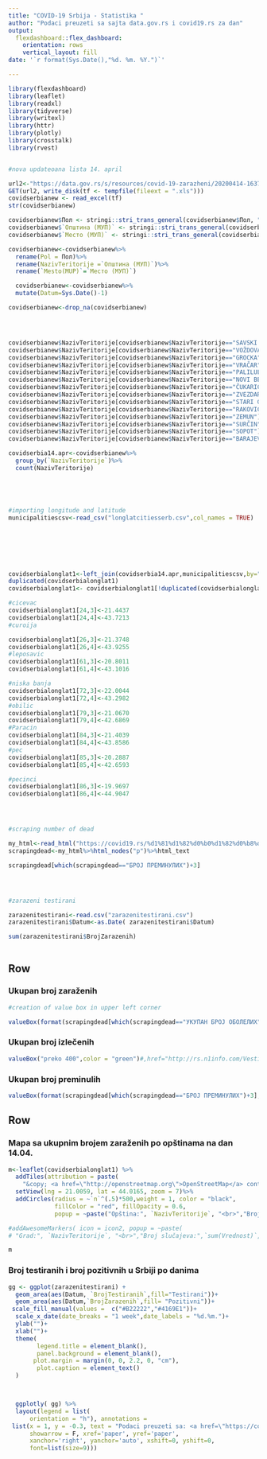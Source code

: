 ```yaml
---
title: "COVID-19 Srbija - Statistika "
author: "Podaci preuzeti sa sajta data.gov.rs i covid19.rs za dan"
output: 
  flexdashboard::flex_dashboard:
    orientation: rows
    vertical_layout: fill
date: '`r format(Sys.Date(),"%d. %m. %Y.")`'

---
```


```r
library(flexdashboard)
library(leaflet)
library(readxl)
library(tidyverse)
library(writexl)
library(httr)
library(plotly)
library(crosstalk)
library(rvest)


#nova updateoana lista 14. april

url2<-"https://data.gov.rs/s/resources/covid-19-zarazheni/20200414-163734/covid-19.xls"
GET(url2, write_disk(tf <- tempfile(fileext = ".xls")))
covidserbianew <- read_excel(tf)
str(covidserbianew)

covidserbianew$Пол <- stringi::stri_trans_general(covidserbianew$Пол, "Serbian-Latin/BGN")
covidserbianew$`Општина (МУП)` <- stringi::stri_trans_general(covidserbianew$`Општина (МУП)`, "Serbian-Latin/BGN")
covidserbianew$`Место (МУП)` <- stringi::stri_trans_general(covidserbianew$`Место (МУП)`, "Serbian-Latin/BGN")

covidserbianew<-covidserbianew%>%
  rename(Pol = Пол)%>%
  rename(NazivTeritorije =`Општина (МУП)`)%>%
  rename(`Mesto(MUP)`=`Место (МУП)`)

  covidserbianew<-covidserbianew%>% 
  mutate(Datum=Sys.Date()-1)

covidserbianew<-drop_na(covidserbianew)




covidserbianew$NazivTeritorije[covidserbianew$NazivTeritorije=="SAVSKI VENAC"]="BEOGRAD"
covidserbianew$NazivTeritorije[covidserbianew$NazivTeritorije=="VOŽDOVAC"]="BEOGRAD"
covidserbianew$NazivTeritorije[covidserbianew$NazivTeritorije=="GROCKA"]="BEOGRAD"
covidserbianew$NazivTeritorije[covidserbianew$NazivTeritorije=="VRAČAR"]="BEOGRAD"
covidserbianew$NazivTeritorije[covidserbianew$NazivTeritorije=="PALILULA"]="BEOGRAD"
covidserbianew$NazivTeritorije[covidserbianew$NazivTeritorije=="NOVI BEOGRAD"]="BEOGRAD"
covidserbianew$NazivTeritorije[covidserbianew$NazivTeritorije=="ČUKARICA"]="BEOGRAD"
covidserbianew$NazivTeritorije[covidserbianew$NazivTeritorije=="ZVEZDARA"]="BEOGRAD"
covidserbianew$NazivTeritorije[covidserbianew$NazivTeritorije=="STARI GRAD"]="BEOGRAD"
covidserbianew$NazivTeritorije[covidserbianew$NazivTeritorije=="RAKOVICA"]="BEOGRAD"
covidserbianew$NazivTeritorije[covidserbianew$NazivTeritorije=="ZEMUN"]="BEOGRAD"
covidserbianew$NazivTeritorije[covidserbianew$NazivTeritorije=="SURČIN"]="BEOGRAD"
covidserbianew$NazivTeritorije[covidserbianew$NazivTeritorije=="SOPOT"]="BEOGRAD"
covidserbianew$NazivTeritorije[covidserbianew$NazivTeritorije=="BARAJEVO"]="BEOGRAD"

covidserbia14.apr<-covidserbianew%>%
  group_by(`NazivTeritorije`)%>%
  count(NazivTeritorije)





#importing longitude and latitude
municipalitiescsv<-read_csv("longlatcitiesserb.csv",col_names = TRUE)







covidserbialonglat1<-left_join(covidserbia14.apr,municipalitiescsv,by="NazivTeritorije")
duplicated(covidserbialonglat1)
covidserbialonglat1<- covidserbialonglat1[!duplicated(covidserbialonglat1), ]

#cicevac
covidserbialonglat1[24,3]<-21.4437
covidserbialonglat1[24,4]<-43.7213
#curoija

covidserbialonglat1[26,3]<-21.3748
covidserbialonglat1[26,4]<-43.9255
#leposavic
covidserbialonglat1[61,3]<-20.8011
covidserbialonglat1[61,4]<-43.1016

#niska banja
covidserbialonglat1[72,3]<-22.0044
covidserbialonglat1[72,4]<-43.2982
#obilic
covidserbialonglat1[79,3]<-21.0670
covidserbialonglat1[79,4]<-42.6869
#Paracin
covidserbialonglat1[84,3]<-21.4039
covidserbialonglat1[84,4]<-43.8586
#pec
covidserbialonglat1[85,3]<-20.2887
covidserbialonglat1[85,4]<-42.6593

#pecinci
covidserbialonglat1[86,3]<-19.9697
covidserbialonglat1[86,4]<-44.9047




#scraping number of dead

my_html<-read_html("https://covid19.rs/%d1%81%d1%82%d0%b0%d1%82%d0%b8%d1%81%d1%82%d0%b8%d1%87%d0%ba%d0%b8-%d0%bf%d0%be%d0%b4%d0%b0%d1%86%d0%b8-%d0%be-%d0%ba%d0%be%d1%80%d0%be%d0%bd%d0%b0%d0%b2%d0%b8%d1%80%d1%83%d1%81%d1%83/")
scrapingdead<-my_html%>%html_nodes("p")%>%html_text

scrapingdead[which(scrapingdead=="БРОЈ ПРЕМИНУЛИХ")+3]




#zarazeni testirani

zarazenitestirani<-read.csv("zarazenitestirani.csv")
zarazenitestirani$Datum<-as.Date( zarazenitestirani$Datum)

sum(zarazenitestirani$BrojZarazenih)



```


Row {data-height=185} 
----------------------------------------------------------------

### **Ukupan broj zaraženih**
```r
#creation of value box in upper left corner

valueBox(format(scrapingdead[which(scrapingdead=="УКУПАН БРОЈ ОБОЛЕЛИХ")+1],big.mark = ","),color = "#B22222")


```


### **Ukupan broj izlečenih**
```r

valueBox("preko 400",color = "green")#,href="http://rs.n1info.com/Vesti/a582261/Koronavirus-u-Srbiji-Interaktivni-grafikoni-sa-brojem-zarazenih-po-gradovima.html")
```

### **Ukupan broj preminulih**
```r

valueBox(format(scrapingdead[which(scrapingdead=="БРОЈ ПРЕМИНУЛИХ")+3], big.mark = ","),color = "black")
```


Row {data-height=815} 
-----------------------------------------------------------------------
### **Mapa sa ukupnim brojem zaraženih po opštinama na dan 14.04.**

```r


m<-leaflet(covidserbialonglat1) %>% 
  addTiles(attribution = paste(
    "&copy; <a href=\"http://openstreetmap.org\">OpenStreetMap</a> contributors","Podaci preuzeti sa: <a href=\"https://data.gov.rs/sr/datasets/covid-19-zarazheni/\">data.gov.rs</a>","Kontakt za dashboard:<a href=\"mailto:etijana@gmail.com\">Tijana Blagojev </a"))%>%
  setView(lng = 21.0059, lat = 44.0165, zoom = 7)%>%
  addCircles(radius = ~`n`^(.5)*500,weight = 1, color = "black",
             fillColor = "red", fillOpacity = 0.6,  
             popup = ~paste("Opština:", `NazivTeritorije`, "<br>","Broj slučajeva:",`n`, "<br>"))

#addAwesomeMarkers( icon = icon2, popup = ~paste(
# "Grad:", `NazivTeritorije`, "<br>","Broj slučajeva:",`sum(Vrednost)`, "<br>"))

m
```


### **Broj testiranih i broj pozitivnih u Srbiji po danima**

```r
gg <- ggplot(zarazenitestirani) +
  geom_area(aes(Datum, `BrojTestiranih`,fill="Testirani"))+
  geom_area(aes(Datum,`BrojZarazenih`,fill= "Pozitivni"))+
 scale_fill_manual(values =  c("#B22222","#4169E1"))+
  scale_x_date(date_breaks = "1 week",date_labels = "%d.%m.")+
  ylab("")+
  xlab("")+
  theme(
        legend.title = element_blank(),
        panel.background = element_blank(),
       plot.margin = margin(0, 0, 2.2, 0, "cm"),
        plot.caption = element_text()
  )



  ggplotly( gg) %>%
  layout(legend = list(
      orientation = "h"), annotations = 
 list(x = 1, y = -0.3, text = "Podaci preuzeti sa: <a href=\"https://covid19.rs/статистички-подаци-о-коронавирусу/\">covid19.rs</a>", 
      showarrow = F, xref='paper', yref='paper', 
      xanchor='right', yanchor='auto', xshift=0, yshift=0,
      font=list(size=9)))

```

